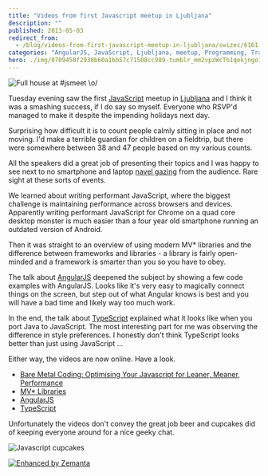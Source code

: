 ```yaml
---
title: "Videos from first Javascript meetup in Ljubljana"
description: ""
published: 2013-05-03
redirect_from:
  - /blog/videos-from-first-javascript-meetup-in-ljubljana/swizec/6161
categories: "AngularJS, JavaScript, Ljubljana, meetup, Programming, Travel + Events, TypeScript"
hero: ./img/0709450f2930b60a1bb57c71508cc989-tumblr_mm2vpzWcTb1qekjngo1_500.jpg
---
```


![Full house at #jsmeet \o/ ](./img/0709450f2930b60a1bb57c71508cc989-tumblr_mm2vpzWcTb1qekjngo1_500.jpg "Full house at #jsmeet \o/ ")

Tuesday evening saw the first [JavaScript](http://en.wikipedia.org/wiki/JavaScript "JavaScript") meetup in [Ljubljana](<http://maps.google.com/maps?ll=46.0555555556,14.5083333333&spn=0.1,0.1&q=46.0555555556,14.5083333333 (Ljubljana)&t=h> "Ljubljana") and I think it was a smashing success, if I do say so myself. Everyone who RSVP'd managed to make it despite the impending holidays next day.

Surprising how difficult it is to count people calmly sitting in place and not moving. I'd make a terrible guardian for children on a fieldtrip, but there were somewhere between 38 and 47 people based on my various counts.

All the speakers did a great job of presenting their topics and I was happy to see next to no smartphone and laptop [navel gazing](http://en.wikipedia.org/wiki/Omphaloskepsis "Omphaloskepsis") from the audience. Rare sight at these sorts of events.

We learned about writing performant JavaScript, where the biggest challenge is maintaining performance across browsers and devices. Apparently writing performant JavaScript for Chrome on a quad core desktop monster is much easier than a four year old smartphone running an outdated version of Android.

Then it was straight to an overview of using modern MV\* libraries and the difference between frameworks and libraries - a library is fairly open-minded and a framework is smarter than you so you have to obey.

The talk about [AngularJS](http://www.angularjs.org/ "AngularJS") deepened the subject by showing a few code examples with AngularJS. Looks like it's very easy to magically connect things on the screen, but step out of what Angular knows is best and you will have a bad time and likely way too much work.

In the end, the talk about [TypeScript](http://www.typescriptlang.org/ "TypeScript") explained what it looks like when you port Java to JavaScript. The most interesting part for me was observing the difference in style preferences. I honestly don't think TypeScript looks better than just using JavaScript ...

Either way, the videos are now online. Have a look.

- [Bare Metal Coding: Optimising Your Javascript for Leaner, Meaner, Performance](http://video.kiberpipa.org/jsmeet_slavic_performance_optimizing/)
- [MV\* Libraries](http://video.kiberpipa.org/jsmeet_bergant_mv_libraries/)
- [AngularJS](http://video.kiberpipa.org/jsmeet_zakrajsek_angularjs/)
- [TypeScript](http://video.kiberpipa.org/jsmeet_pirc_typescript/)

Unfortunately the videos don't convey the great job beer and cupcakes did of keeping everyone around for a nice geeky chat.

![Javascript cupcakes](./img/bfd6cbb451b8df301fc60d6a112aafe9-tumblr_mm2zal1gcT1qekjngo1_500.jpg "Javascript cupcakes")

[![Enhanced by Zemanta](https://img.zemanta.com/zemified_e.png?x-id=7645a74b-c6cc-4bad-b383-c4a274202355)](http://www.zemanta.com/?px "Enhanced by Zemanta")
